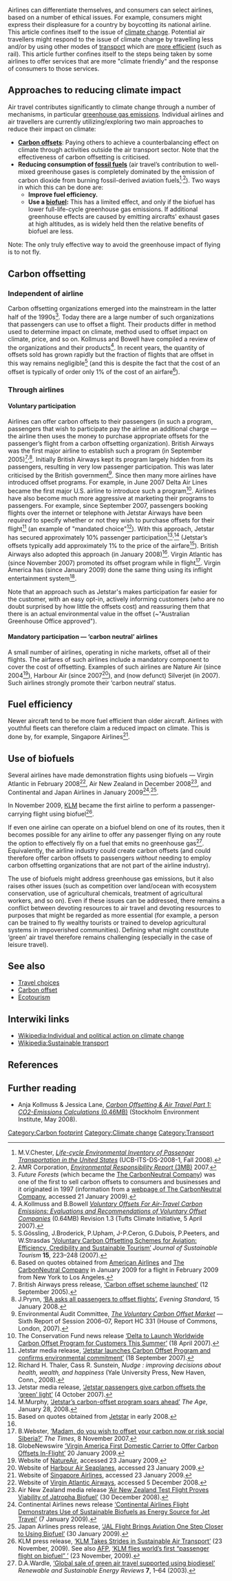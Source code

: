 {{TOCright}}
Airlines can differentiate themselves, and consumers can select airlines{{w|Consumer behaviour}}, based on a number of ethical issues{{w|Ethical consumerism}}.  For example, consumers might express their displeasure for a country by boycotting{{w|Boycott}} its national airline.  This article confines itself to the issue of [[climate change]].  Potential air travellers might respond to the issue of climate change by travelling less and/or by using other modes of [[transport]] which are [[sustainable transport|more efficient]] (such as rail).  This article further confines itself to the steps being taken by some airlines to offer services that are more "climate friendly" and the response of consumers to those services.

== Approaches to reducing climate impact ==

Air travel contributes significantly to climate change through a number of mechanisms,{{w|Aviation and the environment}} in particular [[greenhouse gas emissions]]. Individual airlines and air travellers are currently utilizing/exploring two main approaches to reduce their impact on climate:
* '''[[Carbon offsets]]''': Paying others to achieve a counterbalancing effect on climate through activities outside the air transport sector.  Note that the effectiveness of carbon offsetting is criticised.{{expand}}
* '''Reducing consumption of [[fossil fuels]]''' (air travel’s contribution to well-mixed greenhouse gases{{w|IPCC list of greenhouse gases}} is completely dominated by the emission of carbon dioxide from burning fossil-derived aviation fuels<ref>M.V.Chester, [http://repositories.cdlib.org/its/ds/UCB-ITS-DS-2008-1/ ''Life-cycle Environmental Inventory of Passenger Transportation in the United States''] (UCB-ITS-DS-2008-1, Fall 2008).</ref><sup>,</sup><ref>AMR Corporation, [http://www.aa.com/content/images/amrcorp/amrerr.pdf ''Environmental Responsibility Report'' (3MB)] 2007.</ref>).  Two ways in which this can be done are:
** '''Improve fuel efficiency.'''
** '''Use a [[biofuel]]:'''  This has a limited effect, and only if the biofuel has lower full-life-cycle greenhouse gas emissions. If additional greenhouse effects are caused by emitting aircrafts' exhaust gases at high altitudes, as is widely held{{fact}} then the relative benefits of biofuel are less.
Note: The only truly effective way to avoid the greenhouse impact of flying is to not fly.

== Carbon offsetting ==
{{main|Carbon offset}}

=== Independent of airline ===

Carbon offsetting organizations emerged into the mainstream in the latter half of the 1990s<ref>''Future Forests'' (which became the [http://www.carbonneutral.com The CarbonNeutral Company]) was one of the first to sell carbon offsets to consumers and businesses and it originated in 1997 (information from a [http://www.carbonneutral.com/pages/evolution.asp webpage of  The CarbonNeutral Company], accessed 21 January 2009).</ref>.  Today there are a large number of such organizations that passengers can use to offset a flight.  Their products differ in method used to determine impact on climate, method used to offset impact on climate, price, and so on.  Kollmuss and Bowell have compiled a review of the organizations and their products<ref>A.Kollmuss and B.Bowell [http://sustainability.tufts.edu/pdf/TCI_Carbon_Offsets_Paper_April-2-07.pdf ''Voluntary Offsets For Air-Travel Carbon Emissions: Evaluations and Recommendations of Voluntary Offset Companies''] (0.64MB) Revision 1.3 (Tufts Climate Initiative, 5 April 2007).</ref>.  In recent years, the quantity of offsets sold has grown rapidly but the fraction of flights that are offset in this way remains negligible<ref>S.Gössling, J.Broderick, P.Upham, J-P.Ceron, G.Dubois, P.Peeters, and W.Strasdas [http://www.multilingual-matters.net/jost/015/0223/jost0150223.pdf ‘Voluntary Carbon Offsetting Schemes for Aviation: Efficiency, Credibility and Sustainable Tourism’] ''Journal of Sustainable Tourism'' '''15''', 223–248 (2007).</ref> (and this is despite the fact that the cost of an offset is typically of order only 1% of the cost of an airfare<ref>Based on quotes obtained from [http://www.aa.com American Airlines] and [http://www.carbonneutral.com The CarbonNeutral Company] in January 2009 for a flight in February 2009 from New York to Los Angeles.</ref>).

=== Through airlines ===
==== Voluntary participation ====

Airlines can offer carbon offsets to their passengers (in such a program, passengers that wish to participate pay the airline an additional charge — the airline then uses the money to purchase appropriate offsets for the passenger’s flight from a carbon offsetting organization).  British Airways{{w|British Airways}} was the first major airline to establish such a program (in September 2005)<ref>British Airways press release, [http://bapress.custhelp.com/cgi-bin/bapress.cfg/php/enduser/std_adp.php?p_faqid=7143&p_created=1126514187&p_sid=mQ-KJroj&p_accessibility=0&p_redirect=&p_lva=&p_sp=cF9zcmNoPTEmcF9zb3J0X2J5PSZwX2dyaWRzb3J0PSZwX3Jvd19jbnQ9NTYsNTYmcF9wcm9kcz0mcF9jYXRzPSZwX3B2PSZwX2N2PSZwX3BhZ2U9MyZwX3NlYXJjaF90ZXh0PWNhcmJvbiBvZmZzZXQ*&p_li=&p_topview=1 ‘Carbon offset scheme launched’] (12 September 2005).</ref><sup>,</sup><ref name="Prynn">J.Prynn, [http://www.thisismoney.co.uk/consumer/caring/article.html?in_article_id=429419&in_page_id=511 ‘BA asks all passengers to offset flights’], ''Evening Standard'', 15 January 2008.</ref>.  Initially British Airways kept its program largely hidden from its passengers, resulting in very low passenger participation.  This was later criticised by the British government<ref>Environmental Audit Committee, [http://www.publications.parliament.uk/pa/cm200607/cmselect/cmenvaud/331/331.pdf ''The Voluntary Carbon Offset Market''] — Sixth Report of Session 2006–07, Report HC 331 (House of Commons, London, 2007).</ref>.  Since then many more airlines have introduced offset programs.  For example, in June 2007 Delta Air Lines{{w|Delta Air Lines}} became the first major U.S. airline to introduce such a program<ref>The Conservation Fund news release [http://www.conservationfund.org/node/539 ‘Delta to Launch Worldwide Carbon Offset Program for Customers This Summer’] (18 April 2007).</ref>.  Airlines have also become much more aggressive at marketing their programs to passengers.  For example, since September 2007, passengers booking flights over the internet or telephone with Jetstar Airways{{w|Jetstar Airways}} have been ''required'' to specify whether or not they wish to purchase offsets for their flight<ref>Jetstar media release, [http://www.jetstar.com/~/media/files/pdf/news/2007/sep/20070918_cof.pdf ‘Jetstar launches Carbon Offset Program and confirms environmental commitment’] (18 September 2007).</ref> (an example of "mandated choice"<ref>Richard H. Thaler, Cass R. Sunstein, ''Nudge : improving decisions about health, wealth, and happiness'' (Yale University Press, New Haven, Conn., 2008).</ref>).  With this approach, Jetstar has secured approximately 10% passenger participation<ref>Jetstar media release, [http://www.jetstar.com/~/media/files/pdf/news/2007/oct/20071004.pdf ‘Jetstar passengers give carbon offsets the ‘green’ light’] (4 October 2007).</ref><sup>,</sup><ref>M.Murphy, [http://business.theage.com.au/jetstars-carbonoffset-program-soars-ahead/20080127-1ogg.html ‘Jetstar’s carbon-offset program soars ahead’] ''The Age'', January 28, 2008.</ref> (Jetstar’s offsets typically add approximately 1% to the price of the airfare<ref>Based on quotes obtained from [http://www.jetstar.com Jetstar] in early 2008.</ref>).  British Airways also adopted this approach (in January 2008)<ref name="Prynn" />.  Virgin Atlantic{{w|Virgin Atlantic Airways}} has (since November 2007) promoted its offset program while in flight<ref>B.Webster, [http://business.timesonline.co.uk/tol/business/industry_sectors/transport/article2827759.ece ‘Madam, do you wish to offset your carbon now or risk social Siberia?’] ''The Times'', 8 November 2007.</ref>.  Virgin America{{w|Virgin America}} has (since January 2009) done the same thing using its inflight entertainment system<ref>GlobeNewswire [http://www.marketwatch.com/news/story/virgin-america-first-domestic-carrier/story.aspx?guid={BE92A1B4-FFDB-49FB-849F-94B6D2AB86B1}&dist=msr_1 ‘Virgin America First Domestic Carrier to Offer Carbon Offsets In-Flight’] 20 January 2009.</ref>.

Note that an approach such as Jetstar's makes participation far easier for the customer, with an easy opt-in, actively informing customers (who are no doubt surprised by how little the offsets cost) and reassuring them that there is an actual environmental value in the offset (~"Australian Greenhouse Office approved").

==== Mandatory participation — ‘carbon neutral’ airlines ====

A small number of airlines, operating in niche markets, offset all of their flights.  The airfares of such airlines include a mandatory component to cover the cost of offsetting.  Examples of such airlines are Nature Air{{w|Nature Air}} (since 2004<ref>Website of [http://www.natureair.com/carbonneutral/ NatureAir], accessed 23 January 2009.</ref>), Harbour Air{{w|Harbour Air}} (since 2007<ref>Website of [http://www.harbour-air.com/offsetting.php Harbour Air Seaplanes], accessed 23 January 2009.</ref>), and (now defunct) Silverjet{{w|Silverjet}} (in 2007{{w|Silverjet}}).  Such airlines strongly promote their ‘carbon neutral’ status.

== Fuel efficiency ==

Newer aircraft tend to be more fuel efficient than older aircraft.  Airlines with youthful fleets can therefore claim a reduced impact on climate.  This is done by, for example, Singapore Airlines{{w|Singapore Airlines}}<ref>Website of [http://www.singaporeair.com/saa/en_UK/content/company_info/responsibility/environment.jsp?v=73458548& Singapore Airlines], accessed 23 January 2009.</ref>.

== Use of biofuels ==

Several airlines have made demonstration flights using biofuels — Virgin Atlantic{{w|Virgin Atlantic Airways}} in February 2008<ref>Website of [http://www.virgin-atlantic.com/en/au/allaboutus/environment/biofuel.jsp Virgin Atlantic Airways], accessed 5 December 2008.</ref>, Air New Zealand{{w|Air New Zealand}} in December 2008<ref>Air New Zealand media release [http://www.airnewzealand.co.nz/aboutus/mediacentre/pressreleases/airnz-biofuel-flight-a-success-30dec08.htm ‘Air New Zealand Test Flight Proves Viability of Jatropha Biofuel’] (30 December 2008).</ref>, and Continental{{w|Continental Airlines}} and Japan Airlines in January 2009<ref>Continental Airlines news release [http://www.continental.com/web/en-US/apps/vendors/default.aspx?i=http%3A%2F%2Fphx%2Ecorporate%2Dir%2Enet%2Fphoenix%2Ezhtml%3Fc%3D85779%26p%3Dirol%2DnewsArticle%26ID%3D1241576 ‘Continental Airlines Flight Demonstrates Use of Sustainable Biofuels as Energy Source for Jet Travel’] (7 January 2009).</ref><sup>,</sup><ref>Japan Airlines press release, [http://press.jal.co.jp/en/release/200901/001108.html ‘JAL Flight Brings Aviation One Step Closer to Using Biofuel’] (30 January 2009).</ref>.

In November 2009, [http://corporate.klm.com/en/home KLM] became the first airline to perform a passenger-carrying flight using biofuel<ref>KLM press release, [http://corporate.klm.com/en/newsroom/press-releases/archive-2009/klm-takes-strides-in-sustainable-air-transport ‘KLM Takes Strides in Sustainable Air Transport’] (23 November, 2009). See also [http://www.afp.com/afpcom/en AFP], [http://www.google.com/hostednews/afp/article/ALeqM5h4_nGLg_8jNFJ2_MGLUz7JHkax2Q ‘KLM flies world’s first “passenger flight on biofuel” ’] (23 November, 2009).</ref>.

If even one airline can operate on a biofuel blend on one of its routes, then it becomes possible for any airline to offer any passenger flying on any route the option to effectively fly on a fuel that emits no greenhouse gas<ref>D.A.Wardle, [http://www.phy.auckland.ac.nz/staff/daw/gat.html ‘Global sale of green air travel supported using biodiesel’] ''Renewable and Sustainable Energy Reviews'' '''7''', 1–64 (2003).</ref>.  Equivalently, the airline industry could create carbon offsets (and could therefore offer carbon offsets to passengers ''without'' needing to employ carbon offsetting organizations that are not part of the airline industry).

The use of biofuels might address greenhouse gas emissions, but it also raises other issues{{w|Issues relating to biofuels}} (such as competition over land/ocean with ecosystem conservation, use of agricultural chemicals, treatment of agricultural workers, and so on).  Even if these issues can be addressed, there remains a conflict between devoting resources to air travel and devoting resources to purposes that might be regarded as more essential (for example, a person can be trained to fly wealthy tourists or trained to develop agricultural systems in impoverished communities).  Defining what might constitute ‘green’ air travel therefore remains challenging (especially in the case of leisure travel).

== See also ==

* [[Travel choices]]
* [[Carbon offset]]
* [[Ecotourism]]

== Interwiki links ==

* [[Wikipedia:Individual and political action on climate change]]
* [[Wikipedia:Sustainable transport]]

== References ==
<references/>

== Further reading ==

* Anja Kollmuss & Jessica Lane, [http://www.sei-us.org/Air_Travel_Emissions_Paper_Part1.pdf ''Carbon Offsetting & Air Travel Part 1: CO2-Emissions Calculations'' (0.46MB)] (Stockholm Environment Institute, May 2008).

[[Category:Carbon footprint]]
[[Category:Climate change]]
[[Category:Transport]]